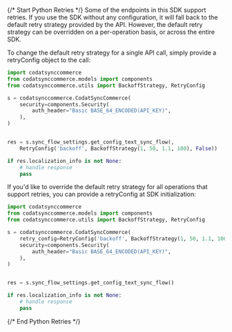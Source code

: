 {/* Start Python Retries */}
Some of the endpoints in this SDK support retries.  If you use the SDK without any configuration, it will fall back to the default retry strategy provided by the API.  However, the default retry strategy can be overridden on a per-operation basis, or across the entire SDK.

To change the default retry strategy for a single API call, simply provide a retryConfig object to the call:
```python
import codatsynccommerce
from codatsynccommerce.models import components
from codatsynccommerce.utils import BackoffStrategy, RetryConfig

s = codatsynccommerce.CodatSyncCommerce(
    security=components.Security(
        auth_header="Basic BASE_64_ENCODED(API_KEY)",
    ),
)


res = s.sync_flow_settings.get_config_text_sync_flow(,
    RetryConfig('backoff', BackoffStrategy(1, 50, 1.1, 100), False))

if res.localization_info is not None:
    # handle response
    pass
```

If you'd like to override the default retry strategy for all operations that support retries, you can provide a retryConfig at SDK initialization:
```python
import codatsynccommerce
from codatsynccommerce.models import components
from codatsynccommerce.utils import BackoffStrategy, RetryConfig

s = codatsynccommerce.CodatSyncCommerce(
    retry_config=RetryConfig('backoff', BackoffStrategy(1, 50, 1.1, 100), False)
    security=components.Security(
        auth_header="Basic BASE_64_ENCODED(API_KEY)",
    ),
)


res = s.sync_flow_settings.get_config_text_sync_flow()

if res.localization_info is not None:
    # handle response
    pass
```
{/* End Python Retries */}
